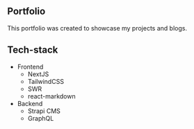 ## Portfolio

This portfolio was created to showcase my projects and blogs.

## Tech-stack

-   Frontend
    -   NextJS
    -   TailwindCSS
    -   SWR
    -   react-markdown
-   Backend
    -   Strapi CMS
    -   GraphQL
